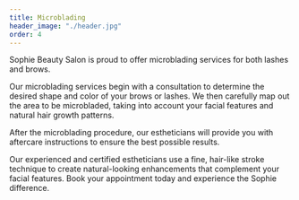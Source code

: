 ```yaml
---
title: Microblading
header_image: "./header.jpg"
order: 4
---
```


Sophie Beauty Salon is proud to offer microblading services for both lashes and brows. 

Our microblading services begin with a consultation to determine the desired shape and color of your brows or lashes. We then carefully map out the area to be microbladed, taking into account your facial features and natural hair growth patterns. 

After the microblading procedure, our estheticians will provide you with aftercare instructions to ensure the best possible results. 

Our experienced and certified estheticians use a fine, hair-like stroke technique to create natural-looking enhancements that complement your facial features. Book your appointment today and experience the Sophie difference.